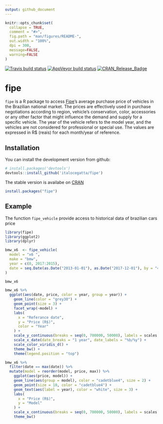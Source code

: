 ```yaml
---
output: github_document
---
```


<!-- README.md is generated from README.Rmd. Please edit that file -->

```r
knitr::opts_chunk$set(
  collapse = TRUE,
  comment = "#>",
  fig.path = "man/figures/README-",
  out.width = "100%",
  dpi = 300,
  message=FALSE,
  warning=FALSE
)
```

[![Travis build status](https://travis-ci.org/italocegatta/fipe.svg?branch=master)](https://travis-ci.org/italocegatta/fipe)
[![AppVeyor build status](https://ci.appveyor.com/api/projects/status/github/italocegatta/fipe?branch=master&svg=true)](https://ci.appveyor.com/project/italocegatta/fipe)
[![CRAN_Release_Badge](http://www.r-pkg.org/badges/version-ago/fipe)](https://CRAN.R-project.org/package=fipe)


# fipe

`fipe` is a R package to access [Fipe](https://veiculos.fipe.org.br)’s average purchase price of vehicles in the Brazilian national market. The prices are effectively used in purchase negotiations according to region, vehicle’s conservation, color, accessories or any other factor that might influence the demand and supply for a specific vehicle. The year of the vehicle refers to the model year, and the vehicles are not considered for professional or special use. The values are expressed in R$ (reais) for each month/year of reference.


## Installation

You can install the development version from github:

```r
# install.packages('devtools')
devtools::install_github('italocegatta/fipe')
```

The stable version is availabe on [CRAN](https://CRAN.R-project.org)

```r
install.packages("fipe")
```


## Example

The function `fipe_vehicle` provide access to historical data of brazilian cars price

```r
library(fipe)
library(ggplot2)
library(dplyr)

bmw_x6  <- fipe_vehicle(
  model = "x6 ", 
  make = "bmw", 
  year = c(0, 2017:2015),
  date = seq.Date(as.Date("2013-01-01"), as.Date("2017-12-01"), by = "4 months")
)

bmw_x6 
```


```r
bmw_x6 %>%
  ggplot(aes(date, price, color = year, group = year)) +
    geom_line(color = "grey30") +
    geom_point(size = 3) +
    facet_wrap(~model) +
    labs(
      x = "Referance date",
      y = "Price (R$)",
      color = "Year"
    ) +
    scale_y_continuous(breaks = seq(0, 700000, 50000), labels = scales::number) +
    scale_x_date(date_breaks = "1 year", date_labels = "%b/%y") +
    scale_color_viridis_d() +
    theme_bw() +
    theme(legend.position = "top") 
```

```r
bmw_x6 %>% 
  filter(date == max(date)) %>% 
  mutate(model = reorder(model, price, max)) %>% 
    ggplot(aes(price, model)) +
    geom_line(aes(group = model), color = "cadetblue4", size = 2) +
    geom_point(size = 10, color = "cadetblue4") +
    geom_text(aes(label = year), color = "white", size = 3) +
    labs(
      x = "Price (R$)",
      y = "Model"
    ) +
    scale_x_continuous(breaks = seq(0, 700000, 50000), labels = scales::number) +
    theme_bw()
```

